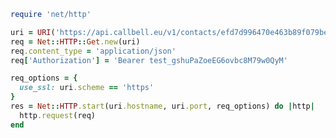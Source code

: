 ```ruby
require 'net/http'

uri = URI('https://api.callbell.eu/v1/contacts/efd7d996470e463b89f079be6cf578ed/messages')
req = Net::HTTP::Get.new(uri)
req.content_type = 'application/json'
req['Authorization'] = 'Bearer test_gshuPaZoeEG6ovbc8M79w0QyM'

req_options = {
  use_ssl: uri.scheme == 'https'
}
res = Net::HTTP.start(uri.hostname, uri.port, req_options) do |http|
  http.request(req)
end

```